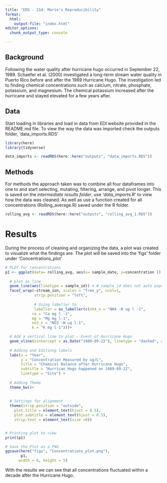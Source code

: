 ```yaml
---
title: "EDS - 214: Marie's Reproducibility"
format:
  html: 
    output-file: "index.html"
editor_options: 
  chunk_output_type: console

---
```


## Background
Following the water quality after hurricane hugo occurred in September 22, 1989. Schaefer et al. (2000) investigated a long-term stream water quality in Puerto Rico before and after the 1989 Hurricane Hugo. The investigation led to finding chemical concentrations such as calcium, nitrate, phosphate, potassium, and magnesium. The  chemical potassium increased after the hurricane and stayed elevated for a few years after.


## Data 
Start loading in libraries and load in data from EDI website provided in the README.md file. To view the way the data was imported check the outputs folder, 'data_imports.RDS'
```r
library(here)
library(tidyverse)

data_imports <- readRDS(here::here("outputs", "data_imports.RDS"))
```


## Methods
For methods the approach taken was to combine all four dataframes into one to and start selecting, mutating, filtering, arrange, and pivot longer. This is saved on the *intermediate results folder*, use *'data_imports.R'* to view how the data was cleaned. As well as use a function created for all concentrations (Rolling_average.R) saved under the R folder. 
```r
rolling_avg <- readRDS(here::here("outputs", "rolling_avg_1.RDS"))
```


# Results
During the process of cleaning and organizing the data, a plot was created to visualize what the findings are. The plot will be saved into the 'figs' folder under 'Concentrations_plot'
```r
# PLOT for Concentrations
p1 <- ggplot(data= rolling_avg, aes(x= sample_date, y=concentration )) + # nh4
  
  # plot as line
  geom_line(aes(linetype = sample_id)) + # sample_id does not auto populate
  facet_wrap(~stream_ion, scales = "free_y", ncol=1,
             strip.position = "left",
             
             # Using labeller to 
             labeller = as_labeller(c(nh4_n = "NH4 -N ug l -1",
            ca = "Ca mg l -1",
            mg = "Mg mg l-1",
            no3_n = "NO3 -N ug l-1",
            k = "K mg l-1")))+

  # Add a vertical line to plot - Event of Hurricane Hugo
  geom_vline(xintercept = as.Date("1989-09-22"), linetype = "dashed", color = "red")+
  
  # Adding and Editinng labels 
  labs(x = "Year",
       y = "Concentration Measured by ug/L",
       title = "Chemical Balance after Hurricane Hugo",
       subtitle = "Hurrican Hugo happened on 1989-09-22",
       linetype = "Site") +
  
  # Adding Theme
  theme_bw()+
  
  
  # Settings for alignment
  theme(strip.position = "outside",
    plot.title = element_text(hjust = 0.5),
    plot.subtitle = element_text(hjust = 0.5),
    strip.text = element_text(size =8))


# Printing plot to view
print(p1)

# Save the Plot as a PNG
ggsave(here("figs", "Concentrations_plot.png"),
       p1,
      width = 6, height = 5)


```

With the results we can see that all concentrations fluctuated within a decade after the Hurricane Hugo.
